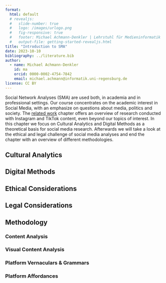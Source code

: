 ```yaml
---
format: 
  html: default
  # revealjs: 
  #   slide-number: true
  #   logo: /images/urlogo.png
  #   fig-responsive: true
  #   footer: Michael Achmann-Denkler | Lehrstuhl für Medieninformatik | Universität Regensburg | WiSe 2023 / 24
  #   output-file: getting-started-revealjs.html
title: "Introduction to SMA"
date: 2023-10-10
bibliography: ../literature.bib
author:
  - name: Michael Achmann-Denkler
    id: ma
    orcid: 0000-0002-4754-7842
    email: michael.achmann@informatik.uni-regensburg.de
license: CC BY
---
```


Social Network Analyses (SMA) are used both, in academia and in professional settings. Our course concentrates on the academic interest in Social Media, with an emphasize on questions about media, politics and society. The [related work](related-work.qmd) chapter offers an overview of research conducted with Instagram and TikTok content, even beyond our topics of interest.  In this chapter we focus on Cultural Analytics and Digital Methods as a theoretical basis for social media research. Afterwards we will take a look at the ethical and legal challenge of social media analyses and end the chapter with an overview of different methodologies.


## Cultural Analytics

## Digital Methods

## Ethical Considerations

## Legal Considerations

## Methodology

### Content Analysis

### Visual Content Analysis

### Platform Vernaculars & Grammars

### Platform Affordances
